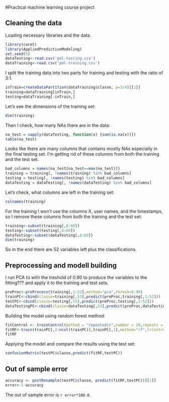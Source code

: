 #Practical machine learning course project


## Cleaning the data

Loading necessary libraries and the data.
```r
library(caret)
library(AppliedPredictiveModeling)
set.seed(5)
dataTesting<-read.csv('pml-testing.csv')
dataTraining<-read.csv('pml-training.csv')

```


I split the training data into two parts for training and testing with the ratio of 3:1.
```r
inTrain=createDataPartition(dataTraining$classe, p=3/4)[[1]]
training=dataTraining[inTrain,]
testing=dataTraining[-inTrain,]
```


Let's see the dimensions of the training set:
```r
dim(training)
```

Then I check, how many NAs there are in the data:
```r
na_test = sapply(dataTesting, function(x) {sum(is.na(x))})
table(na_test)
```

Looks like there are many columns that contains mostly NAs especially in the final testing set. I'm getting rid of these columns from both the training and the test set.

```r
bad_columns = names(na_test[na_test==max(na_test)])
training = training[, !names(training) %in% bad_columns]
testing = testing[, !names(testing) %in% bad_columns]
dataTesting = dataTesting[, !names(dataTesting) %in% bad_columns]
```


Let's check, what columns are left in the training set:
```r
colnames(training)
```

For the training I won't use the columns X, user names, and the timestamps, so I remove these columns from both the training and the test set:
```r
training<-subset(training[,8:60])
testing<-subset(testing[,8:60])
dataTesting<-subset(dataTesting[,8:60])
dim(training)
```
So in the end there are 52 variables left plus the classifications.

## Preprocessing and modell building

I run PCA to with the treshold of 0.90 to produce the variables to the fitting??? and apply it to the training and test sets.
```r
preProc<-preProcess(training[,1:52],method="pca",thresh=0.90)
trainPC<-cbind(classe=training[,53],predict(preProc,training[,1:52]))
testPC<-cbind(classe=testing[,53],predict(preProc,testing[,1:52]))
dataTestingPC<-cbind(classe=dataTesting[,53],predict(preProc,dataTesting[,1:52]))
```

Building the model using random forest method:

```r
fitControl <- trainControl(method = "repeatedcv",number = 10,repeats = 10)
fitRF<-train(trainPC[,2:ncol(trainPC)],trainPC[,1],method="rf",trControl=fitControl)
fitRF
```

Applying the model and compare the results using the test set:
```r
confusionMatrix(testPC$classe,predict(fitRF,testPC))
```

## Out of sample error

```r
accuracy <- postResample(testPC$classe, predict(fitRF,testPC))[[1]]
error<-1-accuracy
```
The out of sample error is `r error*100.0`.

